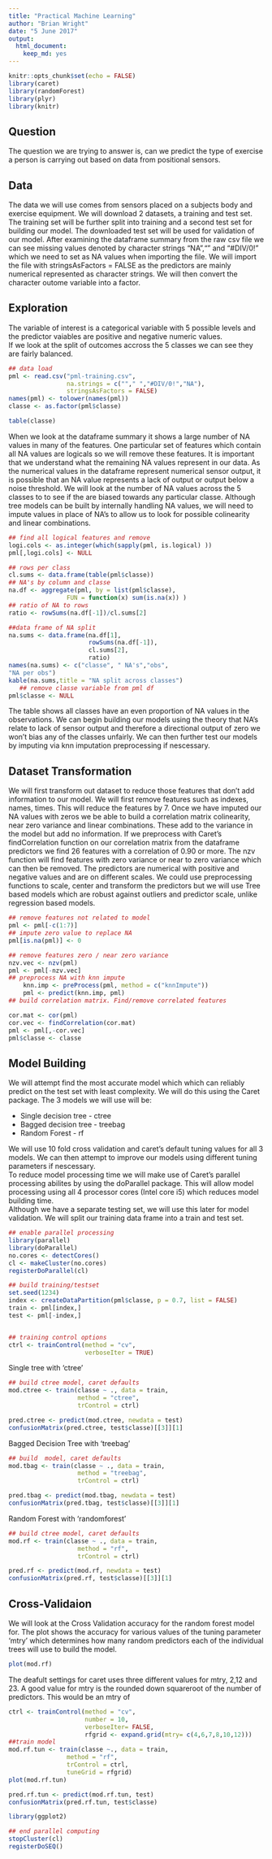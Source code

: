 ```yaml
---
title: "Practical Machine Learning"
author: "Brian Wright"
date: "5 June 2017"
output: 
  html_document: 
    keep_md: yes
---
```


```r
knitr::opts_chunk$set(echo = FALSE)
library(caret)
library(randomForest)
library(plyr)
library(knitr)

```

## Question  
  The question we are trying to answer is, can we predict the type of exercise a person is carrying out based on data from positional sensors.
  
    
## Data  
The data we will use comes from sensors placed on a subjects body and exercise equipment. 
 We will download 2 datasets, a training and test set. The training set will be further split into training and a second test set for building our model. The downloaded test set will be used for validation of our model.
 After examining the dataframe summary from the  raw csv file we can see missing values denoted by character strings "NA","" and "#DIV/0!" which we need to set as NA values when importing the file. We will import the file with stringsAsFactors = FALSE as the predictors are mainly numerical represented as character strings. We will then convert the character outome variable into a factor.
 
 
## Exploration
 The variable of interest is a categorical variable with 5 possible levels and the predictor vaiables are positive and negative numeric values.  
 If we look at the split of outcomes accross the 5 classes we can see they are fairly balanced.  
 
```r
## data load
pml <- read.csv("pml-training.csv",
                na.strings = c(""," ","#DIV/0!","NA"),
                stringsAsFactors = FALSE)
names(pml) <- tolower(names(pml))
classe <- as.factor(pml$classe)

```
```r
table(classe)
```
 When we look at the dataframe summary it shows a large number of NA values in many of the features. One particular set of features which contain all NA values are logicals so we will remove these features.  It is important that we understand what the remaining NA values represent in our data. As the numerical values in the dataframe represent numerical sensor output, it is possible that an NA value represents a lack of output or output below a noise threshold. We will look at the number of NA values across the 5 classes to to see if the are biased towards any particular classe. Although tree models can be built by internally handling NA values, we will need to impute values in place of NA's to allow us to look for possible colinearity and linear combinations.  
 
```r
## find all logical features and remove
logi.cols <- as.integer(which(sapply(pml, is.logical) ))    
pml[,logi.cols] <- NULL

## rows per class
cl.sums <- data.frame(table(pml$classe))
## NA's by column and classe
na.df <- aggregate(pml, by = list(pml$classe), 
                FUN = function(x) sum(is.na(x)) )
## ratio of NA to rows
ratio <- rowSums(na.df[-1])/cl.sums[2]

```
```r
##data frame of NA split
na.sums <- data.frame(na.df[1],
                      rowSums(na.df[-1]),
                      cl.sums[2],
                      ratio)
names(na.sums) <- c("classe", " NA's","obs",
"NA per obs")
kable(na.sums,title = "NA split across classes")
   ## remove classe variable from pml df
pml$classe <- NULL
```  

 The table shows all classes have an even proportion of NA values in the observations. We can begin building our models using the theory that NA's relate to lack of sensor output and therefore a directional output of zero we won't bias any of the classes unfairly. We can then further test our models by imputing via knn imputation preprocessing if nescessary. 
 
## Dataset Transformation 
 We will first transform out dataset to reduce those features that  don't add information to our model. We will first remove features such as indexes, names, times. This will reduce the features by 7. Once we have imputed our NA values with zeros we be able to build a correlation matrix  colinearity, near zero variance and linear combinations. These add to the variance in the model but add no information. If we preprocess with Caret's findCorrelation function on our correlation matrix from the dataframe predictors we find 26 features with a correlation of 0.90 or more. The nzv function will find features with zero variance or near to zero variance which can then be removed. 
 The predictors are numerical with positive and negative values and are on different scales. We could use preprocessing functions to scale, center and transform the predictors but we will use Tree based models which are robust against outliers and predictor scale, unlike regression based models.   
 
```r
## remove features not related to model
pml <- pml[-c(1:7)]
## impute zero value to replace NA
pml[is.na(pml)] <- 0

## remove features zero / near zero variance
nzv.vec <- nzv(pml)
pml <- pml[-nzv.vec]
## preprocess NA with knn impute
    knn.imp <- preProcess(pml, method = c("knnImpute"))
    pml <- predict(knn.imp, pml)
## build correlation matrix. Find/remove correlated features

cor.mat <- cor(pml)
cor.vec <- findCorrelation(cor.mat)
pml <- pml[,-cor.vec]
pml$classe <- classe
```  
    
   
## Model Building  
 We will attempt find the most accurate model which which can reliably predict on the test set with least complexity. We will do this using the Caret package. The 3 models we will use will be: 
   
   
 * Single decision tree  - ctree
 * Bagged decision tree  - treebag
 * Random Forest         - rf 
   
We will use 10 fold cross validation and caret's default tuning values for all 3 models. We can then attempt to improve our models using different tuning parameters if nescessary.  
 To reduce model processing time we will make use of Caret's
parallel processing abilites by using the doParallel package. This will allow model processing using all 4 processor cores (Intel core i5) which reduces model building time.  
 Although we have a separate testing set, we will use this later for model validation. We will split our training data frame into a train and test set.  
  
```r
## enable parallel processing
library(parallel)
library(doParallel)
no.cores <- detectCores() 
cl <- makeCluster(no.cores)
registerDoParallel(cl)
```
 
```r
## build training/testset
set.seed(1234)
index <- createDataPartition(pml$classe, p = 0.7, list = FALSE)
train <- pml[index,]
test <- pml[-index,]


## training control options
ctrl <- trainControl(method = "cv",
                     verboseIter = TRUE)

```  

Single tree with 'ctree'  


```r
## build ctree model, caret defaults
mod.ctree <- train(classe ~ ., data = train,
                   method = "ctree",
                   trControl = ctrl)
```
```r
pred.ctree <- predict(mod.ctree, newdata = test)
confusionMatrix(pred.ctree, test$classe)[[3]][1]
```  
  
Bagged Decision Tree with 'treebag'
  
```r
## build  model, caret defaults
mod.tbag <- train(classe ~ ., data = train,
                   method = "treebag",
                   trControl = ctrl)
```
```r
pred.tbag <- predict(mod.tbag, newdata = test)
confusionMatrix(pred.tbag, test$classe)[[3]][1]
```  
Random Forest with 'randomforest'  

  
```r
## build ctree model, caret defaults
mod.rf <- train(classe ~ ., data = train,
                   method = "rf",
                   trControl = ctrl)
```  
```r
pred.rf <- predict(mod.rf, newdata = test)
confusionMatrix(pred.rf, test$classe)[[3]][1]
```  
## Cross-Validaion   
We will look at the Cross Validation accuracy for the random forest model for. The plot shows the accuracy for various values of the tuning parameter 'mtry' which determines how many random predictors each of the individual trees will use to build the model.  

```r
plot(mod.rf)
```  

The deafult settings for caret uses three different values for mtry,
2,12 and 23. A good value for mtry is the rounded down squareroot of the number of predictors. This would be an mtry of
  
```r
ctrl <- trainControl(method = "cv",
                     number = 10,
                     verboseIter= FALSE,
                     rfgrid <- expand.grid(mtry= c(4,6,7,8,10,12)))
##train model
mod.rf.tun <- train(classe ~., data = train, 
                method = "rf",
                trControl = ctrl,
                tuneGrid = rfgrid)
plot(mod.rf.tun)

pred.rf.tun <- predict(mod.rf.tun, test)
confusionMatrix(pred.rf.tun, test$classe)
```




```r
library(ggplot2)

```


```r
## end parallel computing
stopCluster(cl)
registerDoSEQ()
```

 


